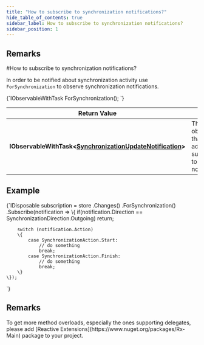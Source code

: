 ---
title: "How to subscribe to synchronization notifications?"
hide_table_of_contents: true
sidebar_label: How to subscribe to synchronization notifications?
sidebar_position: 1
---




## Remarks
<LanguageSwitcher supportedLanguages={supportedLanguages} />
<LanguageContent language="csharp">
#How to subscribe to synchronization notifications?

In order to be notified about synchronization activity use `ForSynchronization` to observe synchronization notifications.



<TabItem value="for_synchronization_1" label="for_synchronization_1">
<CodeBlock language="csharp">
{`IObservableWithTask<SynchronizationUpdateNotification> ForSynchronization();
`}
</CodeBlock>
</TabItem>


| Return Value | |
| ------------- | ------------- |
| **IObservableWithTask&lt;[SynchronizationUpdateNotification](../../../glossary/synchronization-update-notification.mdx)&gt;** | The observable that allows to add subscriptions to received notifications |

## Example

<TabItem value="for_synchronization_2" label="for_synchronization_2">
<CodeBlock language="csharp">
{`IDisposable subscription = store
	.Changes()
	.ForSynchronization()
	.Subscribe(notification =>
	\{
		if(notification.Direction == SynchronizationDirection.Outgoing)
			return;

		switch (notification.Action)
		\{
			case SynchronizationAction.Start:
				// do something
				break;
			case SynchronizationAction.Finish:
				// do something
				break;
		\}
	\});
`}
</CodeBlock>
</TabItem>

## Remarks

<Admonition type="info" title="">
To get more method overloads, especially the ones supporting delegates, please add [Reactive Extensions](https://www.nuget.org/packages/Rx-Main) package to your project.
</Admonition>

</LanguageContent>

<!---

-->